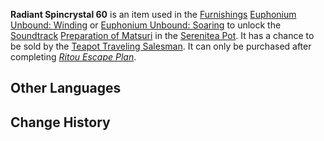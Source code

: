 {{Item Infobox
|id           = 141060
|image        = Item Radiant Spincrystal.png
|type         = Adventure Items
|group        = Radiant Spincrystals
|rarity       = 4
|invCategory  = Precious Items
|description  = This wondrous crystal contains a certain rhythm, like something beautiful woven from delicate silk. These items can be found throughout the mainland or from merchants who collect curios. The tune held within this crystal can be revivified in your [[Serenitea Pot]] using either "[[Euphonium Unbound: Winding]]" or "[[Euphonium Unbound: Soaring]]." The tune contained within this [[Radiant Spincrystal]] is "[[Preparation of Matsuri]]."
|source1      = [[Chubby]]
|track        = Preparation of Matsuri
}}
'''Radiant Spincrystal 60''' is an item used in the [[Furnishings]] [[Euphonium Unbound: Winding]] or [[Euphonium Unbound: Soaring]] to unlock the [[Soundtrack]] [[Preparation of Matsuri]] in the [[Serenitea Pot]]. It has a chance to be sold by the [[Teapot Traveling Salesman]]. It can only be purchased after completing ''[[Ritou Escape Plan]]''.

==Other Languages==
{{Other Languages
|default_hidden = 1
|en      = Radiant Spincrystal 60
|zhs     = 旋曜玉帛・其六十
|zhs_rm  = Xuán Yào Yùbó - Qí Liùshí
|zht     = 旋曜玉帛・其六十
|zht_rm  = Xuán Yào Yùbó - Qí Liùshí
|ja      = 旋曜玉帛・60
|ja_rm   = Sen'you Gyokuhaku - Rokujuu{{Assumed}}
|ko      = 빛나는 결정・60
|ko_rm   = Bitnaneun Gyeoljeong 60
|es      = Girocristal radiante (60)
|fr      = Gyrocristal radiant 60
|ru      = Лучистый кристалл {{tt|60|}}
|th      = Radiant Spincrystal 60
|vi      = Ngọc Thạch Âm Vang 60
|de      = Strahlender Drehkristall LX
|id      = Radiant Spincrystal 60
|pt      = Cristal Rodopiante Radiante 60
}}

==Change History==
{{Change History|2.6}}